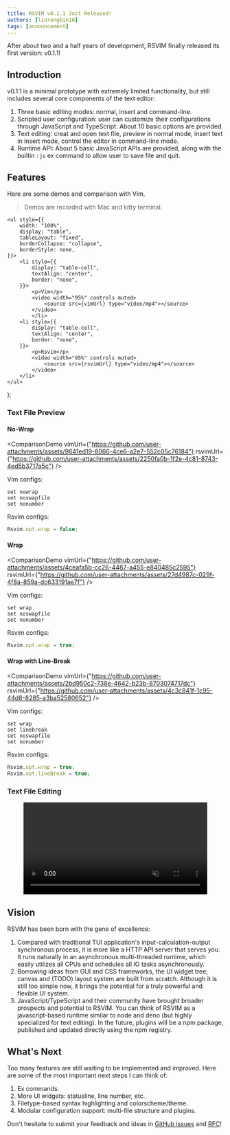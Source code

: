```yaml
---
title: RSVIM v0.1.1 Just Released!
authors: [linrongbin16]
tags: [announcement]
---
```


After about two and a half years of development, RSVIM finally released its first version: v0.1.1!

<!-- truncate -->

## Introduction

v0.1.1 is a minimal prototype with extremely limited functionality, but still includes several core components of the text editor:

1. Three basic editing modes: normal, insert and command-line.
2. Scripted user configuration: user can customize their configurations through JavaScript and TypeScript. About 10 basic options are provided.
3. Text editing: creat and open text file, preview in normal mode, insert text in insert mode, control the editor in command-line mode.
4. Runtime API: About 5 basic JavaScript APIs are provided, along with the builtin `:js` ex command to allow user to save file and quit.

## Features

Here are some demos and comparison with Vim.

> Demos are recorded with Mac and kitty terminal.

    <ul style={{
        width: "100%",
        display: "table",
        tableLayout: "fixed",
        borderCollapse: "collapse",
        borderStyle: none,
    }}>
        <li style={{
            display: "table-cell",
            textAlign: "center",
            border: "none",
        }}>
            <p>Vim</p>
            <video width="95%" controls muted>
                <source src={vimUrl} type="video/mp4"></source>
            </video>
            </li>
        <li style={{
            display: "table-cell",
            textAlign: "center",
            border: "none",
        }}>
            <p>Rsvim</p>
            <video width="95%" controls muted>
                <source src={rsvimUrl} type="video/mp4"></source>
            </video>
        </li>
    </ul>
);

### Text File Preview

#### No-Wrap

<ComparisonDemo 
  vimUrl={"https://github.com/user-attachments/assets/9641ed19-8066-4ce6-a2e7-552c05c76184"}
  rsvimUrl={"https://github.com/user-attachments/assets/2250fa0b-1f2e-4c81-8743-4ed5b3717a5c"}
/>

Vim configs:

```vim
set nowrap
set noswapfile
set nonumber
```

Rsvim configs:

```javascript
Rsvim.opt.wrap = false;
```

#### Wrap

<ComparisonDemo 
  vimUrl={"https://github.com/user-attachments/assets/4ceafa5b-cc26-4487-a455-e840485c2595"}
  rsvimUrl={"https://github.com/user-attachments/assets/27d4987c-029f-4f8a-859a-dc633191ae7f"}
/>

Vim configs:

```vim
set wrap
set noswapfile
set nonumber
```

Rsvim configs:

```javascript
Rsvim.opt.wrap = true;
```

#### Wrap with Line-Break


<ComparisonDemo 
  vimUrl={"https://github.com/user-attachments/assets/2bd950c2-738e-4642-b23b-8703074717dc"}
  rsvimUrl={"https://github.com/user-attachments/assets/4c3c841f-1c95-44d8-8285-a3ba52580652"}
/>

Vim configs:

```vim
set wrap
set linebreak
set noswapfile
set nonumber
```

Rsvim configs:

```javascript
Rsvim.opt.wrap = true;
Rsvim.opt.lineBreak = true;
```

### Text File Editing

<p align="center">
    <video width="85%" controls muted>
        <source src="https://github.com/user-attachments/assets/feceebac-37e0-40fa-9903-81ec46930631" type="video/mp4"></source>
    </video>
</p>

## Vision

RSVIM has been born with the gene of excellence:

1. Compared with traditional TUI application's input-calculation-output synchronous process, it is more like a HTTP API server that serves you. It runs naturally in an asynchronous multi-threaded runtime, which easily utilizes all CPUs and schedules all IO tasks asynchronously.
2. Borrowing ideas from GUI and CSS frameworks, the UI widget tree, canvas and (TODO) layout system are built from scratch. Although it is still too simple now, it brings the potential for a truly powerful and flexible UI system.
3. JavaScript/TypeScript and their community have brought broader prospects and potential to RSVIM. You can think of RSVIM as a javascript-based runtime similar to node and deno (but highly specialized for text editing). In the future, plugins will be a npm package, published and updated directly using the npm registry.

## What's Next

Too many features are still waiting to be implemented and improved. Here are some of the most important next steps I can think of:

1.  Ex commands.
2.  More UI widgets: statusline, line number, etc.
3.  Filetype-based syntax highlighting and colorscheme/theme.
4.  Modular configuration support: multi-file structure and plugins.

Don't hesitate to submit your feedback and ideas in [GitHub issues](https://github.com/rsvim/rsvim/issues) and [RFC](https://github.com/rsvim/rfc)!
